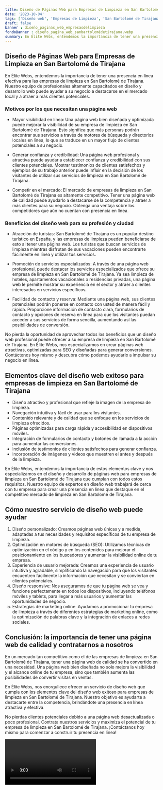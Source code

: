 ```yaml
---
title: Diseño de Páginas Web para Empresas de Limpieza en San Bartolomé de Tirajana
date: '2023-10-04'
tags: ['Diseño web', 'Empresas de Limpieza', 'San Bartolomé de Tirajana']
draft: false
banner : diseño_paginas_web_empresasdelimpieza
fondoBanner : diseño_pagina_web_sanbartolomédetirajana.webp
summary: En Élite Webs, entendemos la importancia de tener una presencia en línea efectiva para las empresas de limpieza en San Bartolomé de Tirajana. Nuestro equipo de profesionales altamente capacitados en diseño y desarrollo web puede ayudar a su negocio a destacarse en el mercado local y a atraer a más clientes potenciales. 
---
```


## Diseño de Páginas Web para Empresas de Limpieza en San Bartolomé de Tirajana

En Élite Webs, entendemos la importancia de tener una presencia en línea efectiva para las empresas de limpieza en San Bartolomé de Tirajana. Nuestro equipo de profesionales altamente capacitados en diseño y desarrollo web puede ayudar a su negocio a destacarse en el mercado local y a atraer a más clientes potenciales. 

### Motivos por los que necesitan una página web

- Mayor visibilidad en línea: Una página web bien diseñada y optimizada puede mejorar la visibilidad de su empresa de limpieza en San Bartolomé de Tirajana. Esto significa que más personas podrán encontrar sus servicios a través de motores de búsqueda y directorios locales en línea, lo que se traduce en un mayor flujo de clientes potenciales a su negocio.

- Generar confianza y credibilidad: Una página web profesional y atractiva puede ayudar a establecer confianza y credibilidad con sus clientes potenciales. Mostrar testimonios de clientes satisfechos y ejemplos de su trabajo anterior puede influir en la decisión de los visitantes de utilizar sus servicios de limpieza en San Bartolomé de Tirajana.

- Competir en el mercado: El mercado de empresas de limpieza en San Bartolomé de Tirajana es altamente competitivo. Tener una página web de calidad puede ayudarlo a destacarse de la competencia y atraer a más clientes para su negocio. Obtenga una ventaja sobre los competidores que aún no cuentan con presencia en línea.

### Beneficios del diseño web para su profesión y ciudad

- Atracción de turistas: San Bartolomé de Tirajana es un popular destino turístico en España, y las empresas de limpieza pueden beneficiarse de esto al tener una página web. Los turistas que buscan servicios de limpieza mientras disfrutan de sus vacaciones pueden encontrarte fácilmente en línea y utilizar tus servicios.

- Promoción de servicios especializados: A través de una página web profesional, puede destacar los servicios especializados que ofrece su empresa de limpieza en San Bartolomé de Tirajana. Ya sea limpieza de hoteles, apartamentos vacacionales o residencias privadas, una página web le permite mostrar su experiencia en el sector y atraer a clientes interesados en servicios específicos.

- Facilidad de contacto y reserva: Mediante una página web, sus clientes potenciales podrán ponerse en contacto con usted de manera fácil y rápida. Proporcione información de contacto clara, formularios de contacto y opciones de reserva en línea para que los visitantes puedan acceder a sus servicios de forma sencilla, aumentando así las posibilidades de conversión.

No pierda la oportunidad de aprovechar todos los beneficios que un diseño web profesional puede ofrecer a su empresa de limpieza en San Bartolomé de Tirajana. En Élite Webs, nos especializamos en crear páginas web atractivas, optimizadas para SEO y diseñadas para generar conversiones. Contáctenos hoy mismo y descubra cómo podemos ayudarlo a impulsar su negocio en línea.

<GifSeo />

<Cta />

## Elementos clave del diseño web exitoso para empresas de limpieza en San Bartolomé de Tirajana

- Diseño atractivo y profesional que refleje la imagen de la empresa de limpieza.
- Navegación intuitiva y fácil de usar para los visitantes.
- Contenido relevante y de calidad que se enfoque en los servicios de limpieza ofrecidos.
- Páginas optimizadas para carga rápida y accesibilidad en dispositivos móviles.
- Integración de formularios de contacto y botones de llamada a la acción para aumentar las conversiones.
- Inclusión de testimonios de clientes satisfechos para generar confianza.
- Incorporación de imágenes y videos que muestren el antes y después de la limpieza.

En Élite Webs, entendemos la importancia de estos elementos clave y nos especializamos en el diseño y desarrollo de páginas web para empresas de limpieza en San Bartolomé de Tirajana que cumplan con todos estos requisitos. Nuestro equipo de expertos en diseño web trabajará de cerca con tu empresa para crear una presencia en línea que destaque en el competitivo mercado de limpieza en San Bartolomé de Tirajana.

## Cómo nuestro servicio de diseño web puede ayudar

1. Diseño personalizado: Creamos páginas web únicas y a medida, adaptadas a tus necesidades y requisitos específicos de tu empresa de limpieza.
2. Optimización en motores de búsqueda (SEO): Utilizamos técnicas de optimización en el código y en los contenidos para mejorar el posicionamiento en los buscadores y aumentar la visibilidad online de tu empresa.
3. Experiencia de usuario mejorada: Creamos una experiencia de usuario intuitiva y agradable, simplificando la navegación para que los visitantes encuentren fácilmente la información que necesitan y se conviertan en clientes potenciales.
4. Diseño responsive: Nos aseguramos de que tu página web se vea y funcione perfectamente en todos los dispositivos, incluyendo teléfonos móviles y tablets, para llegar a más usuarios y aumentar las oportunidades de negocio.
5. Estrategias de marketing online: Ayudamos a promocionar tu empresa de limpieza a través de diferentes estrategias de marketing online, como la optimización de palabras clave y la integración de enlaces a redes sociales.

## Conclusión: la importancia de tener una página web de calidad y contratarnos a nosotros

En un mercado tan competitivo como el de las empresas de limpieza en San Bartolomé de Tirajana, tener una página web de calidad se ha convertido en una necesidad. Una página web bien diseñada no solo mejora la visibilidad y el alcance online de tu empresa, sino que también aumenta las posibilidades de convertir visitas en ventas.

En Élite Webs, nos enorgullece ofrecer un servicio de diseño web que cumpla con los elementos clave del diseño web exitoso para empresas de limpieza en San Bartolomé de Tirajana. Nuestro objetivo es ayudarte a destacarte entre la competencia, brindándote una presencia en línea atractiva y efectiva.

No pierdas clientes potenciales debido a una página web desactualizada o poco profesional. Contrata nuestros servicios y maximiza el potencial de tu empresa de limpieza en San Bartolomé de Tirajana. ¡Contáctanos hoy mismo para comenzar a construir tu presencia en línea!

<Video />

<CtaBot job='Empresas de Limpieza' city='San Bartolomé de Tirajana'/>

<Gmaps query='San Bartolomé de Tirajana+españa+maps' />